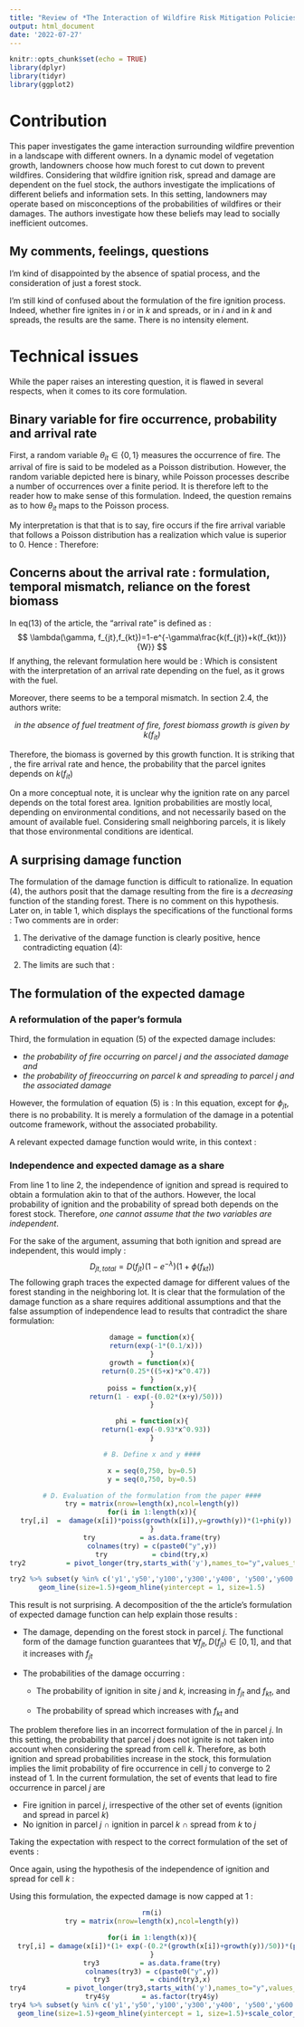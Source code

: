 ```yaml
---
title: "Review of *The Interaction of Wildfire Risk Mitigation Policies in the Presence of Spatial Externalities and Heterogeneous Landowners*, Al Abri, Goran, 2019"
output: html_document
date: '2022-07-27'
---
```


```r
knitr::opts_chunk$set(echo = TRUE)
library(dplyr)
library(tidyr)
library(ggplot2)
```

# Contribution

This paper investigates the game interaction surrounding wildfire prevention in a landscape with different owners. In a dynamic model of vegetation growth, landowners choose how much forest to cut down to prevent wildfires. Considering that wildfire ignition risk, spread and damage are dependent on the fuel stock, the authors investigate the implications of different beliefs and information sets. In this setting, landowners may operate based on misconceptions of the probabilities of wildfires or their damages. The authors investigate how these beliefs may lead to socially inefficient outcomes. 

## My comments, feelings, questions
I'm kind of disappointed by the absence of spatial process, and the consideration of just a forest stock.


I'm still kind of confused about the formulation of the fire ignition process. Indeed, whether fire ignites in $i$ or in $k$ and spreads, or in $i$ and in $k$ and spreads, the results are the same. There is no intensity element.

# Technical issues
While the paper raises an interesting question, it is flawed in several respects, when it comes to its core formulation. 

## Binary variable for fire occurrence, probability and arrival rate

First, a random variable $\theta_{it} \in \{0,1\}$ measures the occurrence of fire. The arrival of fire is said to be modeled as a Poisson distribution. However, the random variable depicted here is binary, while Poisson processes describe a number of occurrences over a finite period. It is therefore left to the reader how to make sense of this formulation. Indeed, the question remains as to how $\theta_{it}$ maps to the Poisson process. 


My interpretation is that 
\begin{align*}
\theta=1 &\iff X \sim P(\lambda) 
\\
&x>0
\end{align*}
that is to say, fire occurs if the fire arrival variable that follows a Poisson distribution has a realization which value is superior to 0. Hence :
\begin{align*}
    \mathcal{P}(X>0)&=1-P(X=0)\\
    &= 1- e^{-\lambda}
\end{align*}
Therefore:
\begin{equation}
    \mathcal{P}(\theta_{it}=1)=1-e^{-\lambda}
\end{equation}

## Concerns about the arrival rate : formulation, temporal mismatch, reliance on the forest biomass
In eq(13) of the article, the "arrival rate" is defined as : 
$$
\lambda(\gamma, f_{jt},f_{kt})=1-e^{-\gamma\frac{k(f_{jt})+k(f_{kt})}{W}}
$$
If anything, the relevant formulation here would be :
\begin{equation*}
    \lambda(\gamma, f_{jt},f_{kt})=\gamma\frac{k(f_{jt})+k(f_{kt})}{W}
\end{equation*}
Which is consistent with the interpretation of an arrival rate depending on the fuel, as it grows with the fuel. 


Moreover, there seems to be a temporal mismatch. In section 2.4, the authors write: 

<center>
*in the absence of fuel treatment of fire, forest biomass growth is given by $k(f_{it})$*
</center>


Therefore, the biomass \textbf{ in t+1} is governed by this growth function. It is striking that \textbf{in t}, the fire arrival rate and hence, the probability that the parcel ignites depends on $k(f_{it})$


On a more conceptual note, it is unclear why the ignition rate on any parcel depends on the total forest area. Ignition probabilities are mostly local, depending on environmental conditions, and not necessarily based on the amount of available fuel. Considering small neighboring parcels, it is likely that those environmental conditions are identical. 

## A surprising damage function
The formulation of the damage function is difficult to rationalize. In equation (4), the authors posit that the damage resulting from the fire is a *decreasing* function of the standing forest. There is no comment on this hypothesis. Later on, in table 1, which displays the specifications of the functional forms : 
\begin{align*}
& D_{it}=e^{-\frac{0.1}{f_{it}}}\\
& \Rightarrow \frac{\partial D_{it}}{\partial f_{it}}=-0.1\times -\frac{1}{f_{it}}
\end{align*}
Two comments are in order: 

1. The derivative of the damage function is clearly positive, hence contradicting equation (4):
\begin{equation*}
        \frac{\partial D_{it}}{\partial f_{it}}=\frac{0.1}{(f_{it})^2}e^{-\frac{0.1}{f_{it}}}>0
\end{equation*}

2. The limits are such that : 
    \begin{align*}
        \lim_{f_{it} \to 0}D(f_{it})&=0\\
        \lim_{f_{it} \to \infty}D(f_{it})&=1
    \end{align*}

## The formulation of the expected damage 
### A reformulation of the paper's formula 
Third, the formulation in equation (5) of the expected damage includes:

* *the probability of fire occurring on parcel j and the associated damage and*
* *the probability of fireoccurring on parcel k and spreading to parcel j and the associated damage*


However, the formulation of equation (5) is : 
\begin{equation*}
    D_{jt,total}=\theta_{jt}D(f_{jt})+\theta_{kt}\phi_{jt}(f_{kt})D(f_{jt})
\end{equation*}
In this equation, except for $\phi_{jt}$, there is no probability. It is merely a formulation of the damage in a potential outcome framework, without the associated probability.


A relevant expected damage function would write, in this context : 
\begin{align*}
    D_{jt,total}&=D(f_{jt})\left[ \mathcal{P}(\theta_{it}=1)+\mathcal{P}(\theta_{kt}=1 \& \text{Spread from k to j}) \right]\\
    &=D(f_{jt})\left[ \mathcal{P}(\theta_{it}=1)+\mathcal{P}(\theta_{kt}=1)\times \phi_{jt}(f_{kt}) \right]\\
\end{align*}

###  Independence and expected damage as a share
From line 1 to line 2, the independence of ignition and spread is required to obtain a formulation akin to that of the authors. However, the local probability of ignition and the probability of spread both depends on the forest stock. Therefore, *one cannot assume that the two variables are independent*. 


For the sake of the argument, assuming that both ignition and spread are independent, this would imply : 
$$
 D_{jt,total}=D(f_{jt})(1-e^{-\lambda})(1+\phi(f_{kt}))
$$
The following graph traces the expected damage for different values of the forest standing in the neighboring lot. It is clear that the formulation of the damage function as a share requires additional assumptions and that the false assumption of independence lead to results that contradict the share formulation:

<center>
```r
damage = function(x){
  return(exp(-1*(0.1/x)))
}
growth = function(x){
  return(0.25*((5+x)*x^0.47))
}
poiss = function(x,y){
  return(1 - exp(-(0.02*(x+y)/50)))
}

phi = function(x){
  return(1-exp(-0.93*x^0.93))
}

# B. Define x and y ####

x = seq(0,750, by=0.5)
y = seq(0,750, by=0.5)

# D. Evaluation of the formulation from the paper ####
try = matrix(nrow=length(x),ncol=length(y))
for(i in 1:length(x)){
  try[,i]  =  damage(x[i])*poiss(growth(x[i]),y=growth(y))*(1+phi(y))
}
try           = as.data.frame(try)
colnames(try) = c(paste0("y",y))
try           = cbind(try,x)
try2          = pivot_longer(try,starts_with('y'),names_to="y",values_to="value")

try2 %>% subset(y %in% c('y1','y50','y100','y300','y400', 'y500','y600','y700')) %>% ggplot(aes(x=x,y=value, color=y))+
geom_line(size=1.5)+geom_hline(yintercept = 1, size=1.5)
```
</center>

This result is not surprising. A decomposition of the the article's formulation of expected damage function can help explain those results : 

* The damage, depending on the forest stock in parcel $j$. The functional form of the damage function guarantees that $\forall f_{jt}, D(f_{jt}) \in  [0,1]$, and that it increases with $f_{jt}$
* The probabilities of the damage occurring : 

  + The probability of ignition in site $j$ and $k$, increasing in $f_{jt}$ and $f_{kt}$, and
  
  \begin{equation*}
  \lim_{f_{kt},f_{jt}\to \infty}1-e^{-\lambda}=1
  \end{equation*}
  
  + The probability of spread which increases with $f_{kt}$ and 
        
  \begin{equation*}
  \lim_{f_{kt}\to \infty}\phi(.)=1
  \end{equation*}


The problem therefore lies in an incorrect formulation of the \textit{burn probability} in parcel $j$. 
In this setting, the probability that parcel $j$ does not ignite is not taken into account when considering the spread from cell $k$. Therefore, as both ignition and spread probabilities increase in the stock, this formulation implies the limit probability of fire occurrence in cell $j$ to converge to 2 instead of 1.
In the current formulation, the set of events that lead to fire occurrence in parcel $j$ are

* Fire ignition in parcel $j$, irrespective of the other set of events (ignition and spread in parcel $k$)
* No ignition in parcel $j$ $\cap$ ignition in parcel $k$ $\cap$ spread from $k$ to $j$


Taking the expectation with respect to the correct formulation of the set of events :
\begin{align*}
    D_{jt,total}&=D(f_{jt})\big[ \mathcal{P}(\theta_{jt}=1)+\mathcal{P}(\theta_{jt}=0\cap \theta_{kt}=1\cap \text{Spread from k to j})\big]\\
    &=D(f_{jt})\big[ \mathcal{P}(\theta_{jt}=1)+\mathcal{P}(\theta_{jt}=0)\times \mathcal{P}( \theta_{kt}=1\cap \text{Spread from k to j})\big]\\
    &=D(f_{jt})\big[ (1-\mathcal{P}(\theta_{jt}=0))+\mathcal{P}(\theta_{jt}=0)\times \mathcal{P}( \theta_{kt}=1\cap \text{Spread from k to j})\big]\\
    &= D(f_{jt})\big[ 1+ \mathcal{P}(\theta_{jt}=0)\big(\mathcal{P}( \theta_{kt}=1\cap \text{Spread from k to j})-1\big)\big]
\end{align*}

Once again, using the hypothesis of the independence of ignition and spread for cell $k$ :
\begin{align*}
     D_{jt,total}&=D(f_{jt}))\big[ 1+ \mathcal{P}(\theta_{jt}=0)\big(\mathcal{P}( \theta_{kt}=1)\times \mathcal{P}( \text{Spread from k to j})-1\big)\big]\\
     &=D(f_{jt}))\big[ 1+ e^{-\lambda}\big((1-e^{-\lambda})\phi(f_{kt})-1\big)\big]
\end{align*}

Using this formulation, the expected damage is now capped at 1 : 

<center>
```r
rm(i)
try = matrix(nrow=length(x),ncol=length(y))

for(i in 1:length(x)){
  try[,i] = damage(x[i])*(1+ exp(-(0.2*(growth(x[i])+growth(y))/50))*(poiss(growth(x[i]),growth(y))*phi(y) -1))
}
try3          = as.data.frame(try)
colnames(try3) = c(paste0("y",y))
try3          = cbind(try3,x)
try4          = pivot_longer(try3,starts_with('y'),names_to="y",values_to="value")
try4$y        = as.factor(try4$y)
try4 %>% subset(y %in% c('y1','y50','y100','y300','y400', 'y500','y600','y700')) %>% ggplot(aes(x=x,y=value, color=y))+
  geom_line(size=1.5)+geom_hline(yintercept = 1, size=1.5)+scale_color_discrete(breaks=c('y1','y50','y100','y300','y400', 'y500','y600','y700'))
```
<center/>

